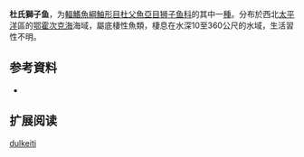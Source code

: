 {{Speciesbox
| name = 杜氏獅子魚
| status = NE
| status_system = 
| image = 
| genus = Liparis
| species = dulkeiti
| authority = [[Soldatov|Soldatov]],  1930
| synonyms = 
}}

'''杜氏獅子鱼'''，为[[輻鰭魚綱|輻鰭魚綱]][[鮋形目|鮋形目]][[杜父魚亞目|杜父魚亞目]][[狮子鱼科|狮子鱼科]]的其中一[[種|種]]。分布於西北[[太平洋|太平洋]]區的[[鄂霍次克海|鄂霍次克海]]海域，屬底棲性魚類，棲息在水深10至360公尺的水域，生活習性不明。

== 参考資料 ==
*{{FishBase_species|genus=Liparis|species=dulkeiti|year=2011|month=12}}

== 扩展阅读 ==
{{refbegin}}
{{wikispecies-inline|Liparis dulkeiti|杜氏獅子魚}}
{{refend}}
{{Taxonbar|from=Q1094830}}

[[Category:獅子魚属|dulkeiti]]


{{鮋形目小作品}}
